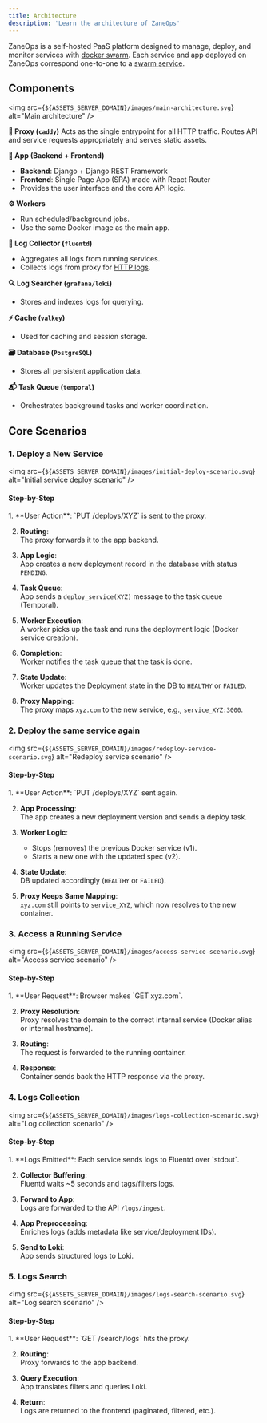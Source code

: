 ```yaml
---
title: Architecture
description: 'Learn the architecture of ZaneOps'
---
```



ZaneOps is a self-hosted PaaS platform designed to manage, deploy, and monitor services with [docker swarm](https://docs.docker.com/engine/swarm/). 
Each service and app deployed on ZaneOps correspond one-to-one to a [swarm service]((https://docs.docker.com/engine/swarm/how-swarm-mode-works/services/)).


## Components

<img src={`${ASSETS_SERVER_DOMAIN}/images/main-architecture.svg`} alt="Main architecture" />


**🔌 Proxy (`caddy`)**
Acts as the single entrypoint for all HTTP traffic. Routes API and service requests appropriately and serves static assets.

**🧠 App (Backend + Frontend)**
- **Backend**: Django + Django REST Framework
- **Frontend**: Single Page App (SPA) made with React Router
- Provides the user interface and the core API logic.

**⚙️ Workers**
- Run scheduled/background jobs.
- Use the same Docker image as the main app.

**🧾 Log Collector (`fluentd`)**
- Aggregates all logs from running services.
- Collects logs from proxy for [HTTP logs](/screenshots/#http-logs-page).

**🔍 Log Searcher (`grafana/loki`)**
- Stores and indexes logs for querying.

**⚡️ Cache (`valkey`)**
- Used for caching and session storage.

**🗃️ Database (`PostgreSQL`)**
- Stores all persistent application data.

**📬 Task Queue (`temporal`)**
- Orchestrates background tasks and worker coordination.

## Core Scenarios

### 1. Deploy a New Service

<img src={`${ASSETS_SERVER_DOMAIN}/images/initial-deploy-scenario.svg`} alt="Initial service deploy scenario" />

#### Step-by-Step

<Steps>
1. **User Action**:  
   `PUT /deploys/XYZ` is sent to the proxy.

2. **Routing**:  
   The proxy forwards it to the app backend.

3. **App Logic**:  
   App creates a new deployment record in the database with status `PENDING`.

4. **Task Queue**:  
   App sends a `deploy_service(XYZ)` message to the task queue (Temporal).

5. **Worker Execution**:  
   A worker picks up the task and runs the deployment logic (Docker service creation).

6. **Completion**:  
   Worker notifies the task queue that the task is done.

7. **State Update**:  
   Worker updates the Deployment state in the DB  to `HEALTHY` or `FAILED`.

8. **Proxy Mapping**:  
   The proxy maps `xyz.com` to the new service, e.g., `service_XYZ:3000`.
</Steps>

### 2. Deploy the same service again

<img src={`${ASSETS_SERVER_DOMAIN}/images/redeploy-service-scenario.svg`} alt="Redeploy service scenario" />

#### Step-by-Step

<Steps>
1. **User Action**:  
   `PUT /deploys/XYZ` sent again.

2. **App Processing**:  
   The app creates a new deployment version and sends a deploy task.

3. **Worker Logic**:
   * Stops (removes) the previous Docker service (v1).
   * Starts a new one with the updated spec (v2).

4. **State Update**:  
   DB updated accordingly (`HEALTHY` or `FAILED`).

5. **Proxy Keeps Same Mapping**:  
   `xyz.com` still points to `service_XYZ`, which now resolves to the new container.

</Steps>

### 3. Access a Running Service

<img src={`${ASSETS_SERVER_DOMAIN}/images/access-service-scenario.svg`} alt="Access service scenario" />

#### Step-by-Step

<Steps>
1. **User Request**:  
   Browser makes `GET xyz.com`.

2. **Proxy Resolution**:  
   Proxy resolves the domain to the correct internal service (Docker alias or internal hostname).

3. **Routing**:  
   The request is forwarded to the running container.

4. **Response**:  
   Container sends back the HTTP response via the proxy.
</Steps>

### 4. Logs Collection

<img src={`${ASSETS_SERVER_DOMAIN}/images/logs-collection-scenario.svg`} alt="Log collection scenario" />

#### Step-by-Step

<Steps>
1. **Logs Emitted**:  
   Each service sends logs to Fluentd over `stdout`.

2. **Collector Buffering**:  
   Fluentd waits ~5 seconds and tags/filters logs.

3. **Forward to App**:  
   Logs are forwarded to the API `/logs/ingest`.

4. **App Preprocessing**:  
   Enriches logs (adds metadata like service/deployment IDs).

5. **Send to Loki**:  
   App sends structured logs to Loki.
</Steps>


### 5. Logs Search

<img src={`${ASSETS_SERVER_DOMAIN}/images/logs-search-scenario.svg`} alt="Log search scenario" />

#### Step-by-Step

<Steps>
1. **User Request**:  
   `GET /search/logs` hits the proxy.

2. **Routing**:  
   Proxy forwards to the app backend.

3. **Query Execution**:  
   App translates filters and queries Loki.

4. **Return**:  
   Logs are returned to the frontend (paginated, filtered, etc.).
</Steps>